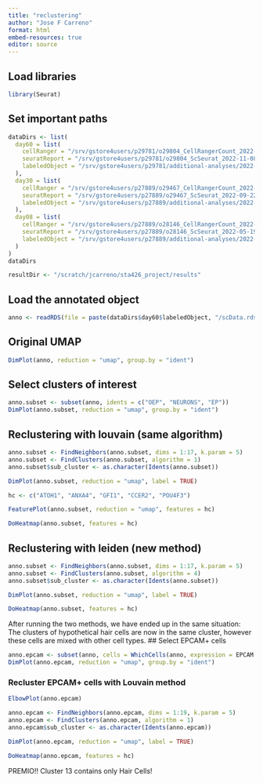 ```yaml
---
title: "reclustering"
author: "Jose F Carreno"
format: html
embed-resources: true
editor: source
---
```


## Load libraries

```r
library(Seurat)
```

## Set important paths

```r
dataDirs <- list(
  day60 = list(
    cellRanger = "/srv/gstore4users/p29781/o29804_CellRangerCount_2022-11-04--11-20-44/day60oticdiff_Library_418886_1",
    seuratReport = "/srv/gstore4users/p29781/o29804_ScSeurat_2022-11-08--10-01-51/day60oticdiff_Library_418886_1_SCReport",
    labeledObject = "/srv/gstore4users/p29781/additional-analyses/2022-11-28-relabel-day60"
  ),
  day30 = list(
    cellRanger = "/srv/gstore4users/p27889/o29467_CellRangerCount_2022-09-16--09-26-33/day30oticvesicle_Library_412321",
    seuratReport = "/srv/gstore4users/p27889/o29467_ScSeurat_2022-09-22--15-04-32/day30oticvesicle_Library_412321_SCReport",
    labeledObject = "/srv/gstore4users/p27889/additional-analyses/2022-10-04-relabel-day30oticvesicle"
  ),
  day08 = list(
    cellRanger = "/srv/gstore4users/p27889/o28146_CellRangerCount_2022-07-11--09-59-01/placodeday8test1",
    seuratReport = "/srv/gstore4users/p27889/o28146_ScSeurat_2022-05-19--11-14-04/placodeday8test1_SCReport",
    labeledObject = "/srv/gstore4users/p27889/additional-analyses/2022-08-19-Seurat-relabeled"
  )
)
dataDirs

resultDir <- "/scratch/jcarreno/sta426_project/results"
```

## Load the annotated object

```r
anno <- readRDS(file = paste(dataDirs$day60$labeledObject, "/scData.rds",sep = ""))
```

## Original UMAP

```r
DimPlot(anno, reduction = "umap", group.by = "ident")
```

## Select clusters of interest

```r
anno.subset <- subset(anno, idents = c("OEP", "NEURONS", "EP"))
DimPlot(anno.subset, reduction = "umap", group.by = "ident")
```

## Reclustering with louvain (same algorithm)

```r
anno.subset <- FindNeighbors(anno.subset, dims = 1:17, k.param = 5)
anno.subset <- FindClusters(anno.subset, algorithm = 1)
anno.subset$sub_cluster <- as.character(Idents(anno.subset))
```


```r
DimPlot(anno.subset, reduction = "umap", label = TRUE)
```

```r
hc <- c("ATOH1", "ANXA4", "GFI1", "CCER2", "POU4F3")
```

```r
FeaturePlot(anno.subset, reduction = "umap", features = hc)
```

```r
DoHeatmap(anno.subset, features = hc)
```


## Reclustering with leiden (new method)

```r
anno.subset <- FindNeighbors(anno.subset, dims = 1:17, k.param = 5)
anno.subset <- FindClusters(anno.subset, algorithm = 4)
anno.subset$sub_cluster <- as.character(Idents(anno.subset))
```

```r
DimPlot(anno.subset, reduction = "umap", label = TRUE)
```

```r
DoHeatmap(anno.subset, features = hc)
```

After running the two methods, we have ended up in the same situation: The clusters of hypothetical hair cells are now in the same cluster, however these cells are mixed with other cell types.
## Select EPCAM+ cells


```r
anno.epcam <- subset(anno, cells = WhichCells(anno, expression = EPCAM > 1.5))
DimPlot(anno.epcam, reduction = "umap", group.by = "ident")
```

### Recluster EPCAM+ cells with Louvain method

```r
ElbowPlot(anno.epcam)
```

```r
anno.epcam <- FindNeighbors(anno.epcam, dims = 1:19, k.param = 5)
anno.epcam <- FindClusters(anno.epcam, algorithm = 1)
anno.epcam$sub_cluster <- as.character(Idents(anno.epcam))
```


```r
DimPlot(anno.epcam, reduction = "umap", label = TRUE)
```
```r
DoHeatmap(anno.epcam, features = hc)
```


PREMIO!! Cluster 13 contains only Hair Cells!